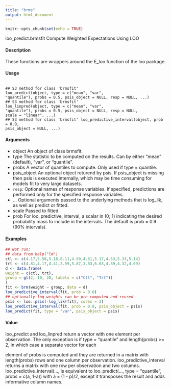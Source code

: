 ---
title: "brms"
output: html_document
---

```{r setup, include=FALSE}
knitr::opts_chunk$set(echo = TRUE)
```


loo_predict.brmsfit Compute Weighted Expectations Using LOO

#### Description 
These functions are wrappers around the E_loo function of the loo package.

#### Usage

<pre><code>
## S3 method for class 'brmsfit'
loo_predict(object, type = c("mean", "var",
"quantile"), probs = 0.5, psis_object = NULL, resp = NULL, ...)
## S3 method for class 'brmsfit'
loo_linpred(object, type = c("mean", "var",
"quantile"), probs = 0.5, psis_object = NULL, resp = NULL,
scale = "linear", ...)
## S3 method for class 'brmsfit' loo_predictive_interval(object, prob = 0.9,
psis_object = NULL, ...)
</code></pre>

#### Arguments
* object An object of class brmsfit.
* type The statistic to be computed on the results. Can by either "mean" (default), "var", or "quantile".
* probs A vector of quantiles to compute. Only used if type = quantile.
* psis_object An optional object returend by psis. If psis_object is missing then psis is executed internally, which may be time consuming for models fit to very large datasets.
* `` resp``: Optional names of response variables. If specified, predictions are performed only for the specified response variables.
* ... Optional arguments passed to the underlying methods that is log_lik, as well as predict or fitted.
* scale Passed to fitted.
* prob For loo_predictive_interval, a scalar in (0; 1) indicating the desired probability mass to include in the intervals. The default is prob = 0.9 (90% intervals).


#### Examples

```{r}
## Not run:
## data from help("lm")
ctl <- c(4.17,5.58,5.18,6.11,4.50,4.61,5.17,4.53,5.33,5.14)
trt <- c(4.81,4.17,4.41,3.59,5.87,3.83,6.03,4.89,4.32,4.69)
d <- data.frame(
weight = c(ctl, trt),
group = gl(2, 10, 20, labels = c("Ctl", "Trt"))
)
fit <- brm(weight ~ group, data = d)
loo_predictive_interval(fit, prob = 0.8)
## optionally log-weights can be pre-computed and reused
psis <- loo::psis(-log_lik(fit), cores = 2)
loo_predictive_interval(fit, prob = 0.8, psis_object = psis)
loo_predict(fit, type = "var", psis_object = psis)
```

#### Value
loo_predict and loo_linpred return a vector with one element per observation. The only exception is if type = "quantile" and length(probs) >= 2, in which case a separate vector for each

element of probs is computed and they are returned in a matrix with length(probs) rows and one column per observation.
loo_predictive_interval returns a matrix with one row per observation and two columns. loo_predictive_interval(..., is equivalent to loo_predict(..., type = "quantile", probs = c(a, 1-a)) with a = (1 - p)/2,
except it transposes the result and adds informative column names.
